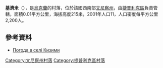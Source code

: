 {{coord|48|36|40|N|29|56|14|E|scale:30000|display=title}}

'''基濟米'''（{{lang-uk|Кизими}}），是[[烏克蘭|烏克蘭]]的村落，位於該國西南部[[文尼察州|文尼察州]]，由[[捷普利克區|捷普利克區]]負責管轄，面積0.01平方公里，海拔高度215米，2001年人口11，人口密度每平方公里2,200人。

==參考資料==
* [http://weather.in.ua/ua/vinnickaja/10413 Погода в селі Кизими] {{Wayback|url=http://weather.in.ua/ua/vinnickaja/10413 |date=20111220080529 }}

[[Category:文尼察州村落|Category:文尼察州村落]]
[[Category:捷普利克區村落|Category:捷普利克區村落]]


{{Vinnytsia-geo-stub}}